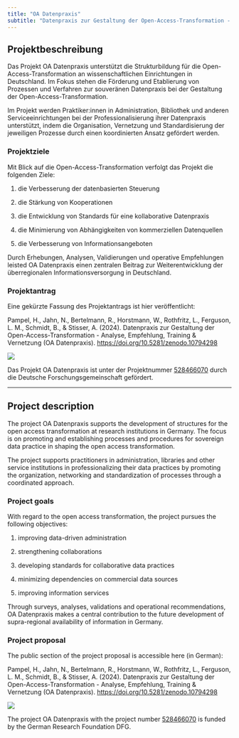 ```yaml
---
title: "OA Datenpraxis"
subtitle: "Datenpraxis zur Gestaltung der Open-Access-Transformation - Analyse, Empfehlung, Training & Vernetzung"
---
```


## Projektbeschreibung

Das Projekt OA Datenpraxis unterstützt die Strukturbildung für die Open-Access-Transformation an wissenschaftlichen Einrichtungen in Deutschland. Im Fokus stehen die Förderung und Etablierung von Prozessen und Verfahren zur souveränen Datenpraxis bei der Gestaltung der Open-Access-Transformation.

Im Projekt werden Praktiker:innen in Administration, Bibliothek und anderen Serviceeinrichtungen bei der Professionalisierung ihrer Datenpraxis unterstützt, indem die Organisation, Vernetzung und Standardisierung der jeweiligen Prozesse durch einen koordinierten Ansatz gefördert werden.

### Projektziele

Mit Blick auf die Open-Access-Transformation verfolgt das Projekt die folgenden Ziele:

1.  die Verbesserung der datenbasierten Steuerung

2.  die Stärkung von Kooperationen

3.  die Entwicklung von Standards für eine kollaborative Datenpraxis

4.  die Minimierung von Abhängigkeiten von kommerziellen Datenquellen

5.  die Verbesserung von Informationsangeboten

Durch Erhebungen, Analysen, Validierungen und operative Empfehlungen leisted OA Datenpraxis einen zentralen Beitrag zur Weiterentwicklung der überregionalen Informationsversorgung in Deutschland.

### Projektantrag

Eine gekürzte Fassung des Projektantrags ist hier veröffentlicht:

Pampel, H., Jahn, N., Bertelmann, R., Horstmann, W., Rothfritz, L., Ferguson, L. M., Schmidt, B., & Stisser, A. (2024). Datenpraxis zur Gestaltung der Open-Access-Transformation - Analyse, Empfehlung, Training & Vernetzung (OA Datenpraxis). <https://doi.org/10.5281/zenodo.10794298>

![](dfg-logo-de.jpg)

Das Projekt OA Datenpraxis ist unter der Projektnummer [528466070](https://gepris.dfg.de/gepris/projekt/528466070) durch die Deutsche Forschungsgemeinschaft gefördert.

------------------------------------------------------------------------

## Project description

The project OA Datenpraxis supports the development of structures for the open access transformation at research institutions in Germany. The focus is on promoting and establishing processes and procedures for sovereign data practice in shaping the open access transformation.

The project supports practitioners in administration, libraries and other service institutions in professionalizing their data practices by promoting the organization, networking and standardization of processes through a coordinated approach.

### Project goals

With regard to the open access transformation, the project pursues the following objectives:

1.  improving data-driven administration

2.  strengthening collaborations

3.  developing standards for collaborative data practices

4.  minimizing dependencies on commercial data sources

5.  improving information services

Through surveys, analyses, validations and operational recommendations, OA Datenpraxis makes a central contribution to the future development of supra-regional availability of information in Germany.

### Project proposal

The public section of the project proposal is accessible here (in German):

Pampel, H., Jahn, N., Bertelmann, R., Horstmann, W., Rothfritz, L., Ferguson, L. M., Schmidt, B., & Stisser, A. (2024). Datenpraxis zur Gestaltung der Open-Access-Transformation - Analyse, Empfehlung, Training & Vernetzung (OA Datenpraxis). <https://doi.org/10.5281/zenodo.10794298>

![](dfg-logo-int.jpg)

The project OA Datenpraxis with the project number [528466070](#0) is funded by the German Research Foundation DFG.
